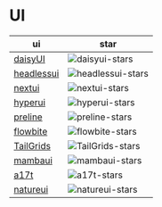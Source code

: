 # UI

| ui           | star                |
| ------------ | ------------------- |
| [daisyUI]    | ![daisyui-stars]    |
| [headlessui] | ![headlessui-stars] |
| [nextui]     | ![nextui-stars]     |
| [hyperui]    | ![hyperui-stars]    |
| [preline]    | ![preline-stars]    |
| [flowbite]   | ![flowbite-stars]   |
| [TailGrids]  | ![TailGrids-stars]  |
| [mambaui]    | ![mambaui-stars]    |
| [a17t]       | ![a17t-stars]       |
| [natureui]   | ![natureui-stars]   |

[preline]: https://github.com/htmlstreamofficial/preline
[preline-stars]: https://img.shields.io/github/stars/htmlstreamofficial/preline?style=social
[TailGrids]: https://github.com/TailGrids/tailwind-ui-components
[TailGrids-stars]: https://img.shields.io/github/stars/TailGrids/tailwind-ui-components?style=social
[headlessui]: https://github.com/tailwindlabs/headlessui/
[headlessui-stars]: https://img.shields.io/github/stars/tailwindlabs/headlessui?style=social
[flowbite]: https://github.com/themesberg/flowbite-react
[flowbite-stars]: https://img.shields.io/github/stars/themesberg/flowbite-react?style=social
[hyperui]: https://github.com/markmead/hyperui
[hyperui-stars]: https://img.shields.io/github/stars/markmead/hyperui?style=social
[mambaui]: https://github.com/Microwawe/mamba-ui
[mambaui-stars]: https://img.shields.io/github/stars/Microwawe/mamba-ui?style=social
[natureui]: https://github.com/Nature-UI/nature-ui
[natureui-stars]: https://img.shields.io/github/stars/Nature-UI/nature-ui?style=social
[a17t]: https://github.com/milesmcc/a17t/
[a17t-stars]: https://img.shields.io/github/stars/milesmcc/a17t?style=social
[daisyUI]: https://github.com/saadeghi/daisyui
[daisyui-stars]: https://img.shields.io/github/stars/saadeghi/daisyui?style=social
[nextui]: https://github.com/nextui-org/nextui
[nextui-stars]: https://img.shields.io/github/stars/nextui-org/nextui?style=social

